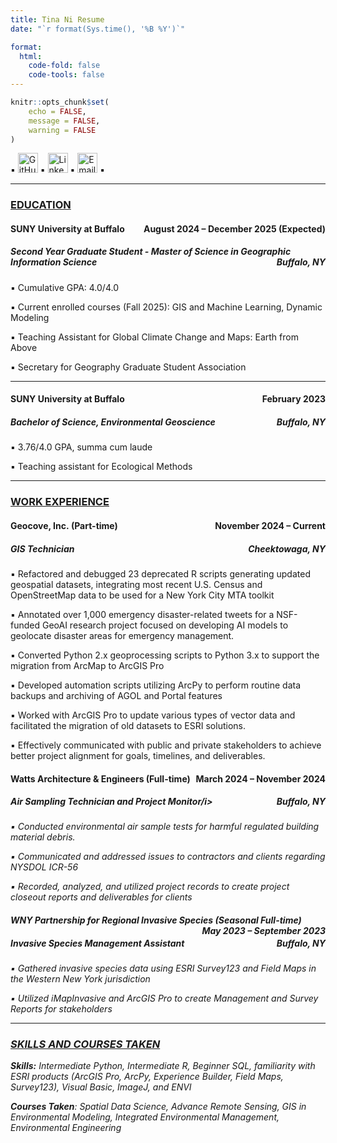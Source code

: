 ```yaml
---
title: Tina Ni Resume
date: "`r format(Sys.time(), '%B %Y')`"

format:
  html:
    code-fold: false
    code-tools: false
---
```


```r
knitr::opts_chunk$set(
	echo = FALSE,
	message = FALSE,
	warning = FALSE
)
```

▪ <a href="https://github.com/tinan2001" target="_blank"> <img src="https://github.githubassets.com/images/modules/logos_page/GitHub-Mark.png" alt="GitHub" width="32"/></a> ▪ <a href="https://www.linkedin.com/in/tina-ni-6542a5269/" target="_blank"> <img src="https://upload.wikimedia.org/wikipedia/commons/thumb/8/81/LinkedIn_icon.svg/2048px-LinkedIn_icon.svg.png" alt="LinkedIn" width="32"/></a> ▪ <a href="mailto:tinani0658@gmail.com" target="_blank"> <img src=" https://encrypted-tbn0.gstatic.com/images?q=tbn:ANd9GcReFzmHeNphAszSC6V5yX_D2g47q5QAw27QPQ&amp;s
" alt="Email" width="32"/></a> ▪

<hr>

```{=html}
<style>
body {
text-align: left}
</style>
```

### [EDUCATION]{.underline}

#### <b>SUNY University at Buffalo</b> <span style = 'float: right;'> August 2024 – December 2025 (Expected)

##### <i>Second Year Graduate Student - Master of Science in Geographic Information Science</i> <span style = 'float: right;'> Buffalo, NY

▪ Cumulative GPA: 4.0/4.0

▪ Current enrolled courses (Fall 2025): GIS and Machine Learning, Dynamic Modeling

▪ Teaching Assistant for Global Climate Change and Maps: Earth from Above

▪ Secretary for Geography Graduate Student Association

<hr>

#### <b>SUNY University at Buffalo</b> <span style = 'float: right;'> February 2023

##### <i> Bachelor of Science, Environmental Geoscience</i> <span style = 'float: right;'>Buffalo, NY

▪ 3.76/4.0 GPA, summa cum laude

▪ Teaching assistant for Ecological Methods

<hr>

### [WORK EXPERIENCE]{.underline}

#### <b>Geocove, Inc. (Part-time) </b> <span style = 'float: right;'> November 2024 – Current

##### <i>GIS Technician</i> <span style = 'float: right;'> Cheektowaga, NY

▪ Refactored and debugged 23 deprecated R scripts generating updated geospatial datasets, integrating most recent U.S. Census and OpenStreetMap data to be used for a New York City MTA toolkit

▪ Annotated over 1,000 emergency disaster-related tweets for a NSF-funded GeoAI research project focused on developing AI models to geolocate disaster areas for emergency management.

▪ Converted Python 2.x geoprocessing scripts to Python 3.x to support the migration from ArcMap to ArcGIS Pro

▪ Developed automation scripts utilizing ArcPy to perform routine data backups and archiving of AGOL and Portal features

▪ Worked with ArcGIS Pro to update various types of vector data and facilitated the migration of old datasets to ESRI solutions.

▪ Effectively communicated with public and private stakeholders to achieve better project alignment for goals, timelines, and deliverables.

#### <b>Watts Architecture & Engineers (Full-time)</b> <span style = 'float: right;'> March 2024 – November 2024

##### <i>Air Sampling Technician and Project Monitor/i\> <span style = 'float: right;'> Buffalo, NY

▪ Conducted environmental air sample tests for harmful regulated building material debris.

▪ Communicated and addressed issues to contractors and clients regarding NYSDOL ICR-56

▪ Recorded, analyzed, and utilized project records to create project closeout reports and deliverables for clients

#### <b>WNY Partnership for Regional Invasive Species (Seasonal Full-time)</b> <span style = 'float: right;'> May 2023 – September 2023

##### <i>Invasive Species Management Assistant</i> <span style = 'float: right;'> Buffalo, NY

▪ Gathered invasive species data using ESRI Survey123 and Field Maps in the Western New York jurisdiction

▪ Utilized iMapInvasive and ArcGIS Pro to create Management and Survey Reports for stakeholders

<hr>

### [SKILLS AND COURSES TAKEN]{.underline}

<b>Skills:</b> Intermediate Python, Intermediate R, Beginner SQL, familiarity with ESRI products (ArcGIS Pro, ArcPy, Experience Builder, Field Maps, Survey123), Visual Basic, ImageJ, and ENVI

<b>Courses Taken</b>: Spatial Data Science, Advance Remote Sensing, GIS in Environmental Modeling, Integrated Environmental Management, Environmental Engineering
